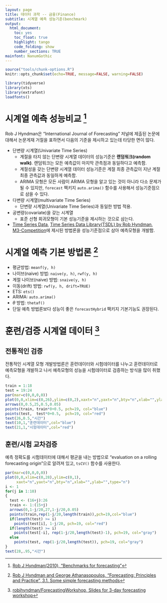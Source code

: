 ```yaml
---
layout: page
title: 데이터 과학 -- 금융(Finance)
subtitle: 시계열 예측 성능기준(benchmark)
output:
  html_document: 
    toc: yes
    toc_float: true
    highlight: tango
    code_folding: show
    number_sections: TRUE
mainfont: NanumGothic
---
```



```r
source("tools/chunk-options.R") 
knitr::opts_chunk$set(echo=TRUE, message=FALSE, warning=FALSE)

library(tidyverse)
library(xts)
library(extrafont)
loadfonts()
```


# 시계열 예측 성능비교 [^benchmark-for-forecasting] {#benchmark-for-forecasting}

[^benchmark-for-forecasting]: [Rob J Hyndman(2010), "Benchmarks for forecasting"](https://robjhyndman.com/hyndsight/benchmarks/)

Rob J Hyndman은 "International Journal of Forecasting" 저널에 제출된 논문에 대해서 논문게재 거절을 표하면서 다음의 기준을 제시하고 있는데 
타당한 면이 많다.

- 단변량 시계열(Univariate Time Series)
    - 계절을 타지 않는 단변량 시계열 데이터의 성능기준은 **랜덤워크(random walk)**. 랜덤워크는 모든 예측값이 마지막 관측점과 동일하다고 예측함.
    - 계절성을 갖는 단변량 시계열 데이터 성능기준은 계절 최종 관측값이 지난 계절 최종 관측값과 동일하게 예측함.
    - ARIMA 모형은 모든 사람이 ARIMA 모형을 알고 있는 것이 아니라 다소 문제가 될 수 있지만, `forecast` 팩키지 `auto.arima()` 함수를 사용해서 성능기준점으로 삼을 수 있다.
- 다변량 시계열(multivariate Time Series)
    - 단변량 시계열(Univariate Time Series)과 동일한 방법 적용.
- 공변량(covariate)을 갖는 시계열
    - 표준 선형 회귀모형이 기본 성능기준을 제시하는 것으로 삼는다.    
- [Time Series Data](https://forecasters.org/resources/time-series-data/), [Time Series Data Library(TSDL) by Rob Hyndman](https://datamarket.com/data/list/?q=provider:tsdl), 
[M3-Competition](https://forecasters.org/resources/time-series-data/m3-competition/)에 제시된 방법론을 성능기준점으로 삼아 예측모형을 개발함.

# 시계열 예측 기본 방법론 [^benchmark-simple-forecasting] {#benchmark-for-forecasting-simple}

[^benchmark-simple-forecasting]: [Rob J Hyndman and George Athanasopoulos, "Forecasting: Principles and Practice", 3.1. Some simple forecasting methods](https://otexts.org/fpp2/simple-methods.html)

- 평균방법: `meanf(y, h)`
- 나이브(naive) 방법: `naive(y, h)`, `rwf(y, h)`
- 계절 나이브(naive) 방법: `snaive(y, h)`
- 이동(drift) 방법: `rwf(y, h, drift=TRUE)`
- ETS: `ets()`
- ARIMA: `auto.arima()`
- $\theta$ 방법: `thetaf()`
- 단일 예측 방법론보다 성능이 좋은 `forecastHybrid` 팩키지 기본기능도 권장된다.


# 훈련/검증 시계열 데이터 [^robjhyndman-workshop] {#benchmark-for-forecasting-data}

[^robjhyndman-workshop]: [robjhyndman/ForecastingWorkshop, Slides for 3-day forecasting workshop](https://github.com/robjhyndman/ForecastingWorkshop)

## 전통적인 검증 {#benchmark-for-forecasting-data-tradition}

전통적인 시계열 모형 개발방법론은 훈련데이터와 시험데이터를 나누고 훈련데이터로 예측모형을 개발하고 나서 예측모형의 성능을 
시험데이터로 검증하는 방식을 많이 취했다.
  
```r
train = 1:18
test = 19:24
par(mar=c(0,0,0,0))
plot(0,0,xlim=c(0,26),ylim=c(0,2),xaxt="n",yaxt="n",bty="n",xlab="",ylab="",type="n")
arrows(0,0.5,25,0.5,0.05)
points(train, train*0+0.5, pch=19, col="blue")
points(test,  test*0+0.5,  pch=19, col="red")
text(26,0.5,"시간")
text(10,1,"훈련데이터",col="blue")
text(21,1,"시험데이터",col="red")
```

## 훈련/시험 교차검증 {#benchmark-for-forecasting-data-cv}

예측 정확도를 시험데이터에 대해서 평균을 내는 방법으로 "evaluation on a rolling forecasting origin"으로 알려져 있고,
`tsCV()` 함수를 사용한다.
  
```r
par(mar=c(0,0,0,0))
plot(0,0,xlim=c(0,28),ylim=c(0,1),
     xaxt="n",yaxt="n",bty="n",xlab="",ylab="",type="n")
i <- 1
for(j in 1:10)
{
  test <- (16+j):26
  train <- 1:(15+j)
  arrows(0,1-j/20,27,1-j/20,0.05)
  points(train,rep(1-j/20,length(train)),pch=19,col="blue")
  if(length(test) >= i)
    points(test[i], 1-j/20, pch=19, col="red")
  if(length(test) >= i)
    points(test[-i], rep(1-j/20,length(test)-1), pch=19, col="gray")
  else
    points(test, rep(1-j/20,length(test)), pch=19, col="gray")
}
text(28,.95,"시간")
```




